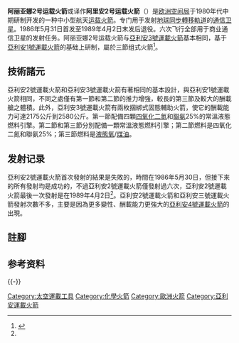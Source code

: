 {{NoteTA
|T=zh-cn:阿丽亚娜2号运载火箭;zh-hk:亞里安2號運載火箭;zh-tw:亞利安2號運載火箭;
|G1=Aero
}}
{{Infobox Rocket
|name           =  阿丽亚娜2号运载火箭
|function       =  运载火箭
|manufacturer   =  [[法國宇航|法國宇航]]<br />阿丽亚娜空间公司
|country-origin =  [[欧洲|欧洲]]
|height       =  49 m
|diameter     =  3.8 m
|mass         =  217000 kg<ref name="ESP">{{cite book|last=Harvey|first= Brian |year=2003|title=Europe's Space Programme: To Ariane and Beyond|place= Berlin|publisher= Springer-Verlag|isbn=1852337222}}</ref>
|stages       =  三節
|capacities =  
  {{Infobox Rocket/Payload
  |location =  [[地球同步轉移軌道|GTO]]
  |kilos    =  2175 kg<ref name="Gunter">{{cite web|url=http://space.skyrocket.de/doc_lau_det/ariane-2.htm|publisher=Gunter's Space Page|first=Gunter|last=Krebs|title=Ariane-2|accessdate=14 June 2015}}</ref>
  }}
|family      =  [[亞利安系列運載火箭|亞利安系列運載火箭]]
|derivatives =  [[阿丽亚娜3号运载火箭|阿丽亚娜3号运载火箭]]
|status   =  退役
|sites  = [[蓋亞那太空中心|蓋亞那太空中心]] ELA-1
|launches =  6
|success  =  5
|fail     =  1
|first    =  1986年5月31日
|last     =  1989年4月2日
}}

'''阿丽亚娜2号运载火箭'''或译作'''阿里安2号运载火箭'''（{{Lang|fr|Ariane 2}}）是[[欧洲空间局|欧洲空间局]]于1980年代中期研制开发的一种中小型航天[[运载火箭|运载火箭]]。专门用于发射[[地球同步轉移軌道|地球同步轉移軌道]]的[[通信卫星|通信卫星]]。1986年5月31日首发至1989年4月2日末发后退役。六次飞行全部用于商业通信卫星的发射任务。阿丽亚娜2号运载火箭与[[亞利安3號運載火箭|亞利安3號運載火箭]]基本相同，基于[[亞利安1號運載火箭|亞利安1號運載火箭]]的基础上研制，屬於三節组式火箭<ref>{{cite book|author1=中國航太出版社|title=世界航天運載器大全|date=2007年10月1日|publisher=中國航太出版社|location=中國北京|isbn=9787800347580|accessdate=2015-10-17}}</ref>。

== 技術諸元 ==

亞利安2號運載火箭和亞利安3號運載火箭有著相同的基本設計，與亞利安1號運載火箭相同，不同之處僅有第一節和第二節的推力增強，較長的第三節及較大的酬載艙之體積。此外，亞利安3號運載火箭有兩枚捆綁式固態輔助火箭，使它的酬載能力可達2175公斤到2580公斤。第一節配備四顆[[四氧化二氮|四氧化二氮]]和[[聯氨|聯氨]]25%{{Notetag|混合75%的[[偏二甲基|偏二甲基]]和25%聯氨}}的常溫液態燃料引擎。第二節和第三節分別配備一顆常溫液態燃料引擎；第二節燃料是四氧化二氮和聯氨25%；第三節燃料是[[液態氧|液態氧]]/[[煤油|煤油]]。

== 发射记录 ==

亞利安2號運載火箭首次發射的結果是失敗的，時間在1986年5月30日，但接下來的所有發射均是成功的，不過亞利安2號運載火箭僅發射過六次，亞利安2號運載火箭最後一次發射是在1989年4月2日<ref name="Gunter"/>。亞利安2號運載火箭和亞利安三號運載火箭發射次數不多，主要是因為更多變性、酬載能力更強大的[[亞利安4號運載火箭|亞利安4號運載火箭]]的出現。

== 註腳 ==
{{Notefoot}}
== 参考资料 ==
{{reflist|30em}}

{{-}}
{{歐洲運載火箭}}
{{ELVs}}

{{DEFAULTSORT:A}}
[[Category:太空運載工具|Category:太空運載工具]]
[[Category:化學火箭|Category:化學火箭]]
[[Category:歐洲火箭|Category:歐洲火箭]]
[[Category:亞利安運載火箭|Category:亞利安運載火箭]]
